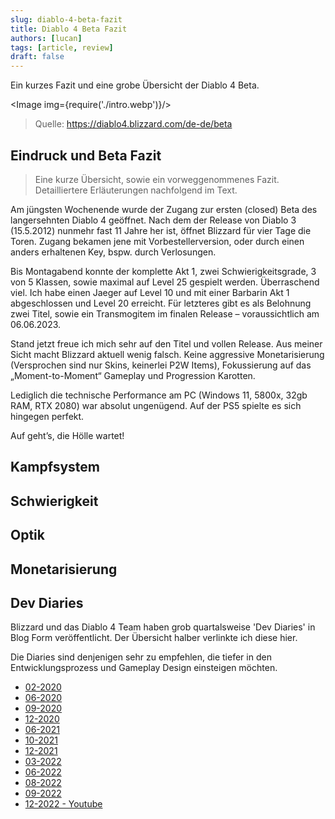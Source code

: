```yaml
---
slug: diablo-4-beta-fazit
title: Diablo 4 Beta Fazit
authors: [lucan]
tags: [article, review]
draft: false
---
```




Ein kurzes Fazit und eine grobe Übersicht der Diablo 4 Beta.

<Image img={require('./intro.webp')}/>

> Quelle: https://diablo4.blizzard.com/de-de/beta

<!--truncate-->

## Eindruck und Beta Fazit

> Eine kurze Übersicht, sowie ein vorweggenommenes Fazit. Detailliertere Erläuterungen nachfolgend im Text.

Am jüngsten Wochenende wurde der Zugang zur ersten (closed) Beta des langersehnten Diablo 4 geöffnet. Nach dem der Release von Diablo 3 (15.5.2012) nunmehr fast 11 Jahre her ist, öffnet Blizzard für vier Tage die Toren. Zugang bekamen jene mit Vorbestellerversion, oder durch einen anders erhaltenen Key, bspw. durch Verlosungen.

Bis Montagabend konnte der komplette Akt 1, zwei Schwierigkeitsgrade, 3 von 5 Klassen, sowie maximal auf Level 25 gespielt werden. Überraschend viel.
Ich habe einen Jaeger auf Level 10 und mit einer Barbarin Akt 1 abgeschlossen und Level 20 erreicht.
Für letzteres gibt es als Belohnung zwei Titel, sowie ein Transmogitem im finalen Release – voraussichtlich am 06.06.2023.

Stand jetzt freue ich mich sehr auf den Titel und vollen Release. Aus meiner Sicht macht Blizzard aktuell wenig falsch. Keine aggressive Monetarisierung (Versprochen sind nur Skins, keinerlei P2W Items), Fokussierung auf das „Moment-to-Moment“ Gameplay und Progression Karotten.

Lediglich die technische Performance am PC (Windows 11, 5800x, 32gb RAM, RTX 2080) war absolut ungenügend. Auf der PS5 spielte es sich hingegen perfekt.

Auf geht’s, die <span class="font-red">Hölle</span> wartet!

## Kampfsystem

## Schwierigkeit

## Optik

## Monetarisierung

## Dev Diaries

Blizzard und das Diablo 4 Team haben grob quartalsweise 'Dev Diaries' in Blog Form veröffentlicht.
Der Übersicht halber verlinkte ich diese hier.

Die Diaries sind denjenigen sehr zu empfehlen, die tiefer in den Entwicklungsprozess und Gameplay Design einsteigen möchten.

- [02-2020](https://news.blizzard.com/en-us/diablo4/23308274/diablo-iv-quarterly-update-february-2020)
- [06-2020](https://news.blizzard.com/en-us/diablo4/23463858/diablo-iv-quarterly-update-june-2020)
- [09-2020](https://news.blizzard.com/en-us/diablo4/23529210/diablo-iv-quarterly-update-september-2020)
- [12-2020](https://news.blizzard.com/en-us/diablo4/23583664/diablo-iv-quarterly-update-december-2020)
- [06-2021](https://news.blizzard.com/en-us/diablo4/23665024/diablo-iv-quarterly-update-june-2021)
- [10-2021](https://news.blizzard.com/en-us/diablo4/23731236/diablo-iv-quarterly-update-october-2021)
- [12-2021](https://news.blizzard.com/en-us/diablo4/23746639/diablo-iv-quarterly-update-december-2021)
- [03-2022](https://news.blizzard.com/en-us/diablo4/23788294/diablo-iv-quarterly-update-march-2022)
- [06-2022](https://news.blizzard.com/en-us/diablo4/23816542/diablo-iv-quarterly-update-june-2022)
- [08-2022](https://news.blizzard.com/en-us/diablo4/23816415/diablo-iv-quarterly-update-august-2022)
- [09-2022](https://news.blizzard.com/en-us/diablo4/23827587/developer-update-closed-end-game-beta-draws-near)
- [12-2022 - Youtube](https://www.youtube.com/watch?v=Izo-Fa-cYZQ)
